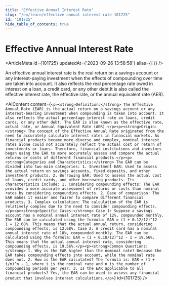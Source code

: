 ```yaml
---
title: "Effective Annual Interest Rate"
slug: "/en/learn/effective-annual-interest-rate-101725"
id: "101725"
hide_table_of_contents: true
---
```



# Effective Annual Interest Rate

<ArticleMeta id={101725} updatedAt={'2023-09-26 13:58:58'} alias={`[]`} />
<div className='border-solid border-b border-t-0 my-4 border-[var(--ifm-color-gray-300)]' />

An effective annual interest rate is the real return on a savings account or any interest-paying investment when the effects of compounding over time are taken into account. It also reflects the real percentage rate owed in interest on a loan, a credit card, or any other debt.It is also called the effective interest rate, the effective rate, or the annual equivalent rate (AER).

<AIContent content={`<p><strong>Definition:</strong> The Effective Annual Rate (EAR) is the actual return on a savings account or any interest-bearing investment when compounding is taken into account. It also reflects the actual percentage interest rate on loans, credit cards, or any other debt. The EAR is also known as the effective rate, actual rate, or Annual Equivalent Rate (AER).</p><p><strong>Origin:</strong> The concept of the Effective Annual Rate originated from the need to accurately calculate interest rates in financial markets. As financial products became more diverse and complex, nominal interest rates alone could not accurately reflect the actual cost or return of investments or loans. Therefore, financial institutions and investors began using the EAR to more accurately assess and compare the actual returns or costs of different financial products.</p><p><strong>Categories and Characteristics:</strong> The EAR can be divided into two main categories: 1. Investment EAR: Used to assess the actual return on savings accounts, fixed deposits, and other investment products. 2. Borrowing EAR: Used to assess the actual cost of loans, credit cards, and other borrowing products. Its characteristics include: 1. Considering compounding effects: The EAR provides a more accurate assessment of returns or costs than nominal rates by considering compounding effects. 2. Ease of comparison: The EAR makes it easier and fairer to compare different financial products. 3. Complex calculation: The calculation of the EAR is relatively complex due to the need to consider compounding effects.</p><p><strong>Specific Cases:</strong> Case 1: Suppose a savings account has a nominal annual interest rate of 12%, compounded monthly. The EAR can be calculated using the formula: EAR = (1 + 0.12/12)^12 - 1 ≈ 12.68%. This means that the actual annual return, considering compounding effects, is 12.68%. Case 2: A credit card has a nominal annual interest rate of 18%, compounded monthly. The EAR can be calculated using the formula: EAR = (1 + 0.18/12)^12 - 1 ≈ 19.56%. This means that the actual annual interest rate, considering compounding effects, is 19.56%.</p><p><strong>Common Questions:</strong> 1. Why is the EAR higher than the nominal rate? Because the EAR takes compounding effects into account, while the nominal rate does not. 2. How is the EAR calculated? The formula is: EAR = (1 + i/n)^n - 1, where i is the nominal rate and n is the number of compounding periods per year. 3. Is the EAR applicable to all financial products? Yes, the EAR can be used to assess any financial product that involves interest calculations.</p>`} id={101725} />
